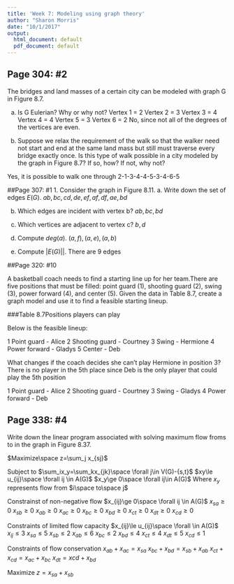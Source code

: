 ```yaml
---
title: 'Week 7: Modeling using graph theory'
author: "Sharon Morris"
date: "10/1/2017"
output:
  html_document: default
  pdf_document: default
---
```


## Page 304: #2

The bridges and land masses of a certain city can be modeled with graph G in Figure 8.7.

a. Is G Eulerian? Why or why not?
Vertex 1 = 2
Vertex 2 = 3
Vertex 3 = 4
Vertex 4 = 4
Vertex 5 = 3
Vertex 6 = 2
No, since not all of the degrees of the vertices are even.

b. Suppose we relax the requirement of the walk so that the walker need not start and end at the same land mass but still must traverse every bridge exactly once. Is this type of walk possible in a city modeled by the graph in Figure 8.7? If so, how? If not, why not?

Yes, it is possible to walk one through 2-1-3-4-4-5-3-4-6-5

##Page 307: #1
1. Consider the graph in Figure 8.11.
a. Write down the set of edges $E(G)$.
$ab, bc,cd, de,ef,af, df,ae, bd$

b. Which edges are incident with vertex b?
$ab, bc, bd$

c. Which vertices are adjacent to vertex c?
$b, d$

d. Compute $deg(a)$.
$(a,f), (a,e), (a,b)$

e. Compute $|E(G)|$|.
There are 9 edges

##Page 320: #10

A basketball coach needs to find a starting line up for her team.There are five positions that must be filled: point guard (1), shooting guard (2), swing (3), power forward (4), and center (5). Given the data in Table 8.7, create a graph model and use it to find a feasible starting lineup. 

###Table 8.7Positions players can play
\begin{tabular}{ c c c c c c c c}
  \hline
  Alice & Bonnie & Courtney & Deb & Ellen & Fay & Gladys & Hermione \\
  \hline
  1,2 & 1 & 1,2 & 3,4,5 & 2 & 1 & 3,4 & 2,3 \\
  \hline
\end{tabular}

Below is the feasible lineup:

1 Point guard - Alice
2 Shooting guard - Courtney
3 Swing - Hermione
4 Power forward - Gladys
5 Center - Deb

What changes if the coach decides she can’t play Hermione in position 3?
There is no player in the 5th place since Deb is the only player that could play the 5th position

1 Point guard - Alice
2 Shooting guard - Courtney
3 Swing - Gladys
4 Power forward - Deb

## Page 338: #4
Write down the linear program associated with solving maximum flow froms to in the graph in Figure 8.37.

$Maximize\space z=\sum_j x_{sj}$ \newline

Subject to
$\sum_ix_y=\sum_kx_{jk}\space \forall j\in V(G)-{s,t}$ \newline 
  $xy\le u_{ij}\space \forall ij \in A(G)$ \newline
  $x_y\ge 0\space \forall ij\in A(G)$ \newline
Where $x_y$ represents flow from $i\space to\space j$ \newline

Constrainst of non-negative flow \newline
$x_{ij}\ge 0\space \forall ij \in A(G)$ \newline
$x_{sa}\ge 0$ \newline
$x_{sb}\ge 0$ \newline
$x_{ab}\ge 0$ \newline
$x_{ac}\ge 0$ \newline
$x_{bc}\ge 0$ \newline
$x_{bd}\ge 0$ \newline
$x_{ct}\ge 0$ \newline
$x_{dt}\ge 0$ \newline
$x_{cd}\ge 0$ \newline

Constraints of limited flow capacity \newline
$x_{ij}\le u_{ij}\space \forall \in A(G)$ \newline
$x_{ij}\le 3$ \newline
$x_{sa}\le 5$ \newline
$x_{sb}\le 2$ \newline
$x_{ab}\le 6$ \newline
$x_{bc}\le 2$ \newline
$x_{bd}\le 4$ \newline
$x_{ct}\le 4$ \newline
$x_{dt}\le 5$ \newline
$x_{cd}\le 1$ \newline

Constraints of flow conservation \newline
$x_{ab}+x_{ac}=x_{sa}$ \newline
$x_{bc}+x_{bd}=x_{sb}+x_{ab}$ \newline
$x_{ct}+x_{cd}=x_{ac}+x_{bc}$ \newline
        $x_{dt}=x{cd}+x_{bd}$ \newline
        
Maximize $z=x_{sa}+x_{sb}$
